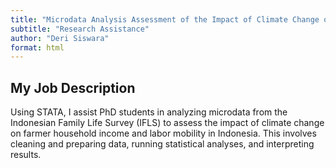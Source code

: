 ```yaml
---
title: "Microdata Analysis Assessment of the Impact of Climate Change on Farmer Household Income and Labor Mobility in Indonesia"
subtitle: "Research Assistance"
author: "Deri Siswara"
format: html
---
```


## My Job Description

Using STATA, I assist PhD students in analyzing microdata from the Indonesian Family Life Survey (IFLS) to assess the impact of climate change on farmer household income and labor mobility in Indonesia. This involves cleaning and preparing data, running statistical analyses, and interpreting results.